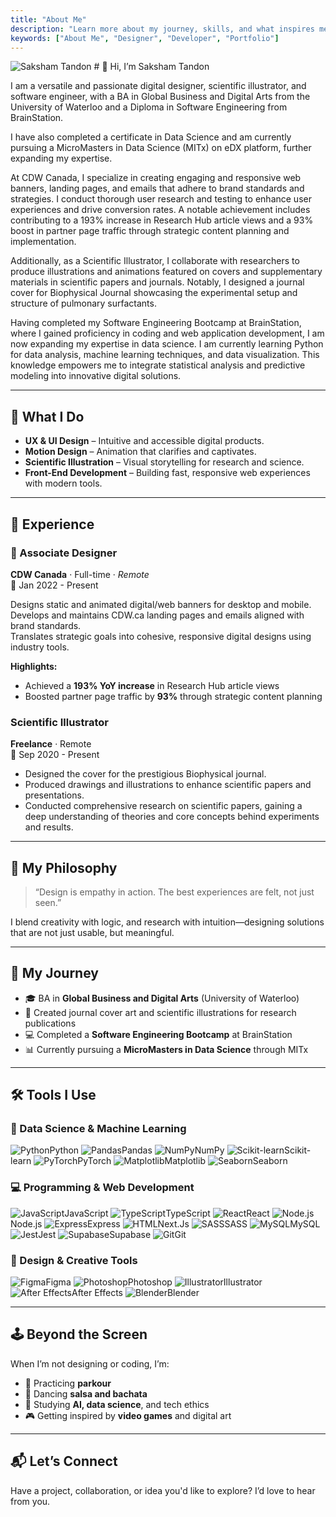 ```yaml
---
title: "About Me"
description: "Learn more about my journey, skills, and what inspires me as a designer and developer."
keywords: ["About Me", "Designer", "Developer", "Portfolio"]
---
```

<Image src ="/images/about/selfie.jpg" alt="Saksham Tandon" width={400} height={200} className="!rounded-full w-64 h-64 mb-4" />
# 👋 Hi, I’m Saksham Tandon

I am a versatile and passionate digital designer, scientific illustrator, and software engineer, with a BA in Global Business and Digital Arts from the University of Waterloo and a Diploma in Software Engineering from BrainStation.

I have also completed a certificate in Data Science and am currently pursuing a MicroMasters in Data Science (MITx) on eDX platform, further expanding my expertise.

At CDW Canada, I specialize in creating engaging and responsive web banners, landing pages, and emails that adhere to brand standards and strategies. I conduct thorough user research and testing to enhance user experiences and drive conversion rates. A notable achievement includes contributing to a 193% increase in Research Hub article views and a 93% boost in partner page traffic through strategic content planning and implementation.

Additionally, as a Scientific Illustrator, I collaborate with researchers to produce illustrations and animations featured on covers and supplementary materials in scientific papers and journals. Notably, I designed a journal cover for Biophysical Journal showcasing the experimental setup and structure of pulmonary surfactants.

Having completed my Software Engineering Bootcamp at BrainStation, where I gained proficiency in coding and web application development, I am now expanding my expertise in data science. I am currently learning Python for data analysis, machine learning techniques, and data visualization. This knowledge empowers me to integrate statistical analysis and predictive modeling into innovative digital solutions.

---

## 🎨 What I Do

- **UX & UI Design** – Intuitive and accessible digital products.
- **Motion Design** – Animation that clarifies and captivates.
- **Scientific Illustration** – Visual storytelling for research and science.
- **Front-End Development** – Building fast, responsive web experiences with modern tools.

---
## 💼 Experience

### 🧩 Associate Designer  
**CDW Canada** · Full-time · *Remote*  
📅 Jan 2022 - Present

Designs static and animated digital/web banners for desktop and mobile.  
Develops and maintains CDW.ca landing pages and emails aligned with brand standards.  
Translates strategic goals into cohesive, responsive digital designs using industry tools.

**Highlights:**
- Achieved a **193% YoY increase** in Research Hub article views  
- Boosted partner page traffic by **93%** through strategic content planning

### Scientific Illustrator  
**Freelance** · Remote  
📅 Sep 2020 - Present

- Designed the cover for the prestigious Biophysical journal. 
- Produced drawings and illustrations to enhance scientific papers and presentations. 
- Conducted comprehensive research on scientific papers, gaining a deep understanding of theories and core concepts behind experiments and results.
---

## 🧠 My Philosophy

> “Design is empathy in action. The best experiences are felt, not just seen.”

I blend creativity with logic, and research with intuition—designing solutions that are not just usable, but meaningful.

---

## 🧬 My Journey

- 🎓 BA in **Global Business and Digital Arts** (University of Waterloo)  
- 🧪 Created journal cover art and scientific illustrations for research publications  
- 💻 Completed a **Software Engineering Bootcamp** at BrainStation  
- 📊 Currently pursuing a **MicroMasters in Data Science** through MITx  

---

## 🛠 Tools I Use

### 🧠 Data Science & Machine Learning

<Tag><Image src="/images/about/logos/logos--python.svg" alt="Python" width={32} height={32} />Python</Tag>
<Tag><Image src="/images/about/logos/logos--pandas-icon.svg" alt="Pandas" width={32} height={32} />Pandas</Tag>
<Tag><Image src="/images/about/logos/logos--numpy.svg" alt="NumPy" width={32} height={32} />NumPy</Tag>
<Tag><Image src="/images/about/logos/logos--scikit-learn.png" alt="Scikit-learn" width={32} height={32} />Scikit-learn</Tag>
<Tag><Image src="/images/about/logos/logos--pytorch-icon.svg" alt="PyTorch" width={32} height={32} />PyTorch</Tag>
<Tag><Image src="/images/about/logos/logos--matplotlib-icon.svg" alt="Matplotlib" width={32} height={32} />Matplotlib</Tag>
<Tag><Image src="/images/about/logos/logos--seaborn-icon.svg" alt="Seaborn" width={32} height={32} />Seaborn</Tag>

### 💻 Programming & Web Development

<Tag><Image src="/images/about/logos/logos--javascript.svg" alt="JavaScript" width={32} height={32} />JavaScript</Tag>
<Tag><Image src="/images/about/logos/logos--typescript-icon.svg" alt="TypeScript" width={32} height={32} />TypeScript</Tag>
<Tag><Image src="/images/about/logos/logos--react.svg" alt="React" width={32} height={32} />React</Tag>
<Tag><Image src="/images/about/logos/logos--nodejs-icon.svg" alt="Node.js" width={32} height={32} />Node.js</Tag>
<Tag><Image src="/images/about/logos/logos--express.svg" alt="Express" width={32} height={32} />Express</Tag>
<Tag><Image src="/images/about/logos/logos--nextjs-icon.svg" alt="HTML" width={32} height={32} />Next.Js</Tag>
<Tag><Image src="/images/about/logos/logos--sass.svg" alt="SASS" width={32} height={32} />SASS</Tag>
<Tag><Image src="/images/about/logos/logos--mysql-icon.svg" alt="MySQL" width={32} height={32} />MySQL</Tag>
<Tag><Image src="/images/about/logos/logos--jest.svg" alt="Jest" width={32} height={32} />Jest</Tag>
<Tag><Image src="/images/about/logos/logos--supabase-icon.svg" alt="Supabase" width={32} height={32} />Supabase</Tag>
<Tag><Image src="/images/about/logos/logos--git-icon.svg" alt="Git" width={32} height={32} />Git</Tag>

### 🎨 Design & Creative Tools

<Tag><Image src="/images/about/logos/logos--figma.svg" alt="Figma" width={32} height={32} />Figma</Tag>
<Tag><Image src="/images/about/logos/logos--adobe-photoshop.svg" alt="Photoshop" width={32} height={32} />Photoshop</Tag>
<Tag><Image src="/images/about/logos/logos--adobe-illustrator.svg" alt="Illustrator" width={32} height={32} />Illustrator</Tag>
<Tag><Image src="/images/about/logos/logos--adobe-after-effects.svg" alt="After Effects" width={32} height={32} />After Effects</Tag>
<Tag><Image src="/images/about/logos/logos--blender.svg" alt="Blender" width={32} height={32} />Blender</Tag>


---

## 🕹 Beyond the Screen

When I’m not designing or coding, I’m:
- 🧗 Practicing **parkour**
- 💃 Dancing **salsa and bachata**
- 🧠 Studying **AI, data science**, and tech ethics
- 🎮 Getting inspired by **video games** and digital art

---

## 📬 Let’s Connect

Have a project, collaboration, or idea you'd like to explore? I’d love to hear from you.